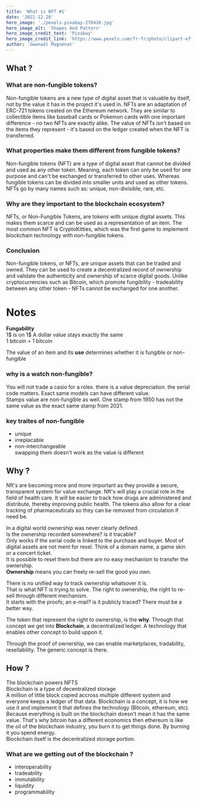 ```yaml
---
title: 'What is NFT #1'
date: '2021-12-28'
hero_image: './pexels-pixabay-270410.jpg'
hero_image_alt: 'Shapes And Pattern'
hero_image_credit_text: 'Pixabay'
hero_image_credit_link: 'https://www.pexels.com/fr-fr/photo/clipart-effet-ondulation-270410/'
author: 'Gwenaël Magnenat'
---
```


## What ?

### What are non-fungible tokens?

Non-fungible tokens are a new type of digital asset that is valuable by itself, not by the value it has in the project it's used in. NFTs are an adaptation of ERC-721 tokens created on the Ethereum network. They are similar to collectible items like baseball cards or Pokemon cards with one important difference - no two NFTs are exactly alike. The value of NFTs isn't based on the items they represent - it's based on the ledger created when the NFT is transferred.

### What properties make them different from fungible tokens?

Non-fungible tokens (NFT) are a type of digital asset that cannot be divided and used as any other token. Meaning, each token can only be used for one purpose and can't be exchanged or transferred to other uses. Whereas fungible tokens can be divided into smaller units and used as other tokens. NFTs go by many names such as: unique, non-divisible, rare, etc.

### Why are they important to the blockchain ecosystem?

NFTs, or Non-Fungible Tokens, are tokens with unique digital assets. This makes them scarce and can be used as a representation of an item. The most common NFT is CryptoKitties, which was the first game to implement blockchain technology with non-fungible tokens.

### Conclusion

Non-fungible tokens, or NFTs, are unique assets that can be traded and owned. They can be used to create a decentralized record of ownership and validate the authenticity and ownership of scarce digital goods. Unlike cryptocurrencies such as Bitcoin, which promote fungibility - tradeability between any other token - NFTs cannot be exchanged for one another.

# Notes

**Fungability**  
1$ is on 1$ A dollar value stays exactly the same  
1 bitcoin = 1 bitcoin

The value of an item and its **use** determines whether it is fungible or non-fungible

### why is a watch non-fungible?

You will not trade a casio for a rolex. there is a value depreciation. the serial code matters. Exact same models can have different value.  
Stamps value are non-fungible as well. One stamp from 1950 has not the same value as the exact same stamp from 2021.

### key traites of non-fungible

- unique
- irreplacable
- non-interchangeable  
  swapping them doesn't work as the value is different

## Why ?

Nft's are becoming more and more important as they provide a secure, transparent system for value exchange. Nft's will play a crucial role in the field of health care. It will be easier to track how drugs are administered and distribute, thereby improving public health. The tokens also allow for a clear tracking of pharmaceuticals so they can be removed from circulation if need be.

In a digital world ownership was never clearly defined.  
Is the ownership recorded somewhere? is it tracable?  
Only works if the serial code is linked to the purchase and buyer.
Most of digital assets are not ment for resel. Think of a domain name, a game skin or a concert ticket.  
It is possible to resel them but there are no easy mechanism to transfer the ownership.  
**Ownership** means you can freely re-sell the good you own.

There is no unified way to track ownership whatsover it is.  
That is what NFT is trying to solve. The right to ownership, the right to re-sell through different mechanism.  
It starts with the proofs; an e-mail? is it publicly traced? There must be a better way.

The token that represent the right to ownership, is the **why**. Through that concept we get into **Blockchain**, a decentralized ledger. A technology that enables other concept to build uppon it.

Through the proof of ownership, we can enable marketplaces, tradability, resellability. The generic concept is there.

## How ?

The blockchain powers NFTS  
Blockchain is a type of decentralized storage  
A million of little block copied accross multiple different system and everyone keeps a ledger of that data. Blockchain is a concept, it is how we use it and implement it that defines the technology (Bitcoin, ethereum, etc). Because everything is built on the blockchain doesn't mean it has the same value. That's why bitcoin has a different economics then ethereum is like the oil of the blockchain industry, you burn it to get things done. By burning it you spend energy.  
Blockchain itself is the decentralized storage portion.

### What are we getting out of the blockchain ?

- interoperability
- tradeability
- immutability
- liquidity
- programmability
